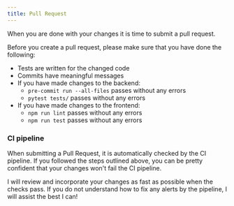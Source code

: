 ```yaml
---
title: Pull Request
---
```


When you are done with your changes it is time to submit a pull request.

Before you create a pull request, please make sure that you have done the following:

- Tests are written for the changed code
- Commits have meaningful messages
- If you have made changes to the backend:
  - `pre-commit run --all-files` passes without any errors
  - `pytest tests/` passes without any errors
- If you have made changes to the frontend:
  - `npm run lint` passes without any errors
  - `npm run test` passes without any errors

### CI pipeline

When submitting a Pull Request, it is automatically checked by the CI pipeline.
If you followed the steps outlined above, you can be pretty confident that your changes won't fail the CI pipeline.

I will review and incorporate your changes as fast as possible when the checks pass. If you do not understand how to fix any alerts by the pipeline, I will assist the best I can!
